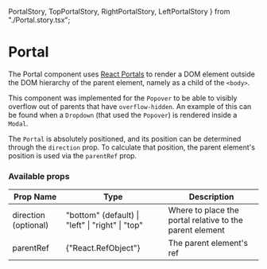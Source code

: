   PortalStory,
  TopPortalStory,
  RightPortalStory,
  LeftPortalStory
} from "./Portal.story.tsx";

<Meta title="Components | Portal" />

# Portal

The Portal component uses <a href="https://reactjs.org/docs/portals.html">React Portals</a> to render
a DOM element outside the DOM hierarchy of the parent element, namely as a child of the `<body>`.

This component was implemented for the `Popover` to be able to visibly overflow out of parents that have `overflow-hidden`.
An example of this can be found when a `Dropdown` (that used the `Popover`) is rendered inside a `Modal`.

<Preview>
  <Story name="Portal">
    <PortalStory />
  </Story>
</Preview>

The `Portal` is absolutely positioned, and its position can be determined through the `direction` prop.
To calculate that position, the parent element's position is used via the `parentRef` prop.

<Preview>
  <Story name="TopPortal">
    <TopPortalStory />
  </Story>
</Preview>

<Preview>
  <Story name="RightPortal">
    <RightPortalStory />
  </Story>
</Preview>

<Preview>
  <Story name="LeftPortal">
    <LeftPortalStory />
  </Story>
</Preview>

### Available props

<table width="100%">
  <thead>
    <tr>
      <th>Prop Name</th>
      <th>Type</th>
      <th>Description</th>
    </tr>
  </thead>
  <tbody>
    <tr>
      <td>direction (optional)</td>
      <td>"bottom" (default) | "left" | "right" | "top"</td>
      <td>Where to place the portal relative to the parent element</td>
    </tr>
    <tr>
      <td>parentRef</td>
      <td>{"React.RefObject<HTMLDivElement>"}</td>
      <td>The parent element's ref</td>
    </tr>
  </tbody>
</table>
